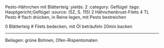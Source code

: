 Pesto-Hähnchen mit Blätterteig
:yields: 2
:category: Geflügel
:tags: Hauptgericht;Geflügel
:source: (5Z, S. 115)
2 Hähnchenbrust-Filets
4 TL Pesto
# flach drücken, in Reine legen, mit Pesto bestreichen

0 Blätterteig
# Filets bedecken, mit Öl beträufeln
  20min backen

---
Beilagen: grüne Bohnen, Ofen-Rispentomaten

